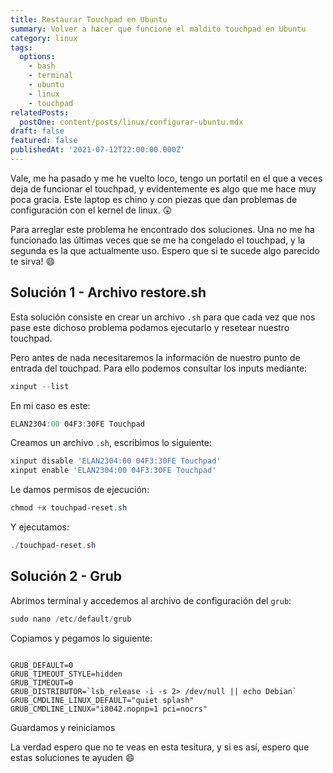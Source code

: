 ```yaml
---
title: Restaurar Touchpad en Ubuntu
summary: Volver a hacer que funcione el maldito touchpad en Ubuntu
category: linux
tags:
  options:
    - bash
    - terminal
    - ubuntu
    - linux
    - touchpad
relatedPosts:
  postOne: content/posts/linux/configurar-ubuntu.mdx
draft: false
featured: false
publishedAt: '2021-07-12T22:00:00.000Z'
---
```


Vale, me ha pasado y me he vuelto loco, tengo un portatil en el que a veces deja de funcionar el touchpad, y evidentemente es algo que me hace muy poca gracia. Este laptop es chino y con piezas que dan problemas de configuración con el kernel de linux. 😲

Para arreglar este problema he encontrado dos soluciones. Una no me ha funcionado las últimas veces que se me ha congelado el touchpad, y la segunda es la que actualmente uso. Espero que si te sucede algo parecido te sirva! 😄

## Solución 1 - Archivo restore.sh

Esta solución consiste en crear un archivo `.sh` para que cada vez que nos pase este dichoso problema podamos ejecutarlo y resetear nuestro touchpad.

Pero antes de nada necesitaremos la información de nuestro punto de entrada del touchpad. Para ello podemos consultar los inputs mediante:

```powershell
xinput --list
```

En mi caso es este:

```powershell
ELAN2304:00 04F3:30FE Touchpad
```

Creamos un archivo `.sh`, escribimos lo siguiente:

```powershell
xinput disable 'ELAN2304:00 04F3:30FE Touchpad'
xinput enable 'ELAN2304:00 04F3:30FE Touchpad'
```

Le damos permisos de ejecución:

```powershell
chmod +x touchpad-reset.sh
```

Y ejecutamos:

```powershell
./touchpad-reset.sh
```

## Solución 2 - Grub

Abrimos terminal y accedemos al archivo de configuración del `grub`:

```powershell
sudo nano /etc/default/grub
```

Copiamos y pegamos lo siguiente:

```

GRUB_DEFAULT=0
GRUB_TIMEOUT_STYLE=hidden
GRUB_TIMEOUT=0
GRUB_DISTRIBUTOR=`lsb_release -i -s 2> /dev/null || echo Debian`
GRUB_CMDLINE_LINUX_DEFAULT="quiet splash"
GRUB_CMDLINE_LINUX="i8042.nopnp=1 pci=nocrs"

```

Guardamos y reiniciamos

La verdad espero que no te veas en esta tesitura, y si es así, espero que estas soluciones te ayuden 😄
